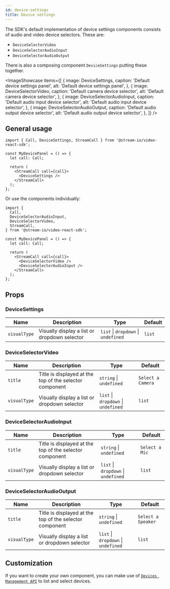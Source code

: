 ```yaml
---
id: device-settings
title: Device settings
---
```



The SDK's default implementation of device settings components consists of audio and video device selectors. These are:

- `DeviceSelectorVideo`
- `DeviceSelectorAudioInput`
- `DeviceSelectorAudioOutput`

There is also a composing component `DeviceSettings` putting these together.

<ImageShowcase
  items={[
    {
      image: DeviceSettings,
      caption: 'Default device settings panel',
      alt: 'Default device settings panel',
    },
    {
      image: DeviceSelectorVideo,
      caption: 'Default camera device selector',
      alt: 'Default camera device selector',
    },
    {
      image: DeviceSelectorAudioInput,
      caption: 'Default audio input device selector',
      alt: 'Default audio input device selector',
    },
    {
      image: DeviceSelectorAudioOutput,
      caption: 'Default audio output device selector',
      alt: 'Default audio output device selector',
    },
  ]}
/>

## General usage

```tsx
import { Call, DeviceSettings, StreamCall } from '@stream-io/video-react-sdk';

const MyDevicePanel = () => {
  let call: Call;

  return (
    <StreamCall call={call}>
      <DeviceSettings />
    </StreamCall>
  );
};
```

Or use the components individually:

```tsx
import {
  Call,
  DeviceSelectorAudioInput,
  DeviceSelectorVideo,
  StreamCall,
} from '@stream-io/video-react-sdk';

const MyDevicePanel = () => {
  let call: Call;

  return (
    <StreamCall call={call}>
      <DeviceSelectorVideo />
      <DeviceSelectorAudioInput />
    </StreamCall>
  );
};
```

## Props

### DeviceSettings

| Name         | Description                                  | Type                                | Default |
| ------------ | -------------------------------------------- | ----------------------------------- | ------- |
| `visualType` | Visually display a list or dropdown selector | `list` \| `dropdown` \| `undefined` | `list`  |

### DeviceSelectorVideo

| Name         | Description                                             | Type                                | Default           |
| ------------ | ------------------------------------------------------- | ----------------------------------- | ----------------- |
| `title`      | Title is displayed at the top of the selector component | `string` \| `undefined`             | `Select a Camera` |
| `visualType` | Visually display a list or dropdown selector            | `list` \| `dropdown` \| `undefined` | `list`            |

### DeviceSelectorAudioInput

| Name         | Description                                             | Type                                | Default        |
| ------------ | ------------------------------------------------------- | ----------------------------------- | -------------- |
| `title`      | Title is displayed at the top of the selector component | `string` \| `undefined`             | `Select a Mic` |
| `visualType` | Visually display a list or dropdown selector            | `list` \| `dropdown` \| `undefined` | `list`         |

### DeviceSelectorAudioOutput

| Name         | Description                                             | Type                                | Default            |
| ------------ | ------------------------------------------------------- | ----------------------------------- | ------------------ |
| `title`      | Title is displayed at the top of the selector component | `string` \| `undefined`             | `Select a Speaker` |
| `visualType` | Visually display a list or dropdown selector            | `list` \| `dropdown` \| `undefined` | `list`             |

## Customization

If you want to create your own component, you can make use of [`Devices Management API`](../../../guides/camera-and-microphone) to list and select devices.
